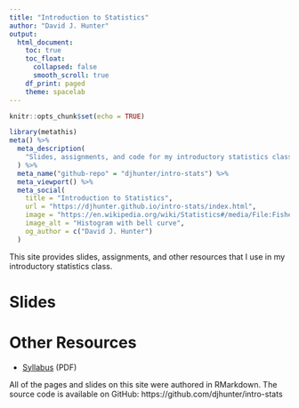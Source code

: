```yaml
---
title: "Introduction to Statistics"
author: "David J. Hunter"
output:
  html_document:
    toc: true
    toc_float:
      collapsed: false
      smooth_scroll: true
    df_print: paged
    theme: spacelab
---
```


```r
knitr::opts_chunk$set(echo = TRUE)
```

```r
library(metathis)
meta() %>%
  meta_description(
    "Slides, assignments, and code for my introductory statistics class."
  ) %>%
  meta_name("github-repo" = "djhunter/intro-stats") %>%
  meta_viewport() %>%
  meta_social(
    title = "Introduction to Statistics",
    url = "https://djhunter.github.io/intro-stats/index.html",
    image = "https://en.wikipedia.org/wiki/Statistics#/media/File:Fisher_iris_versicolor_sepalwidth.svg",
    image_alt = "Histogram with bell curve",
    og_author = c("David J. Hunter")
  )
```

This site provides slides, assignments, and other resources that I use in my introductory statistics class.

# Slides 

# Other Resources

- [Syllabus](syllabus/ma005hunterF22.pdf) (PDF)

All of the pages and slides on this site were authored in RMarkdown. The source code is available on GitHub: https://github.com/djhunter/intro-stats

